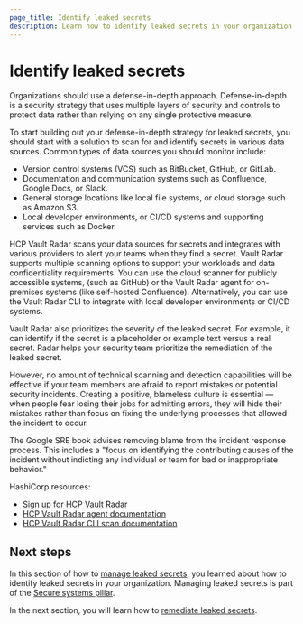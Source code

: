 ```yaml
---
page_title: Identify leaked secrets
description: Learn how to identify leaked secrets in your organization.
---
```


# Identify leaked secrets

Organizations should use a defense-in-depth approach. Defense-in-depth is a security strategy that uses multiple layers of security and controls to protect data rather than relying on any single protective measure.

To start building out your defense-in-depth strategy for leaked secrets, you should start with a solution to scan for and identify secrets in various data sources. Common types of data sources you should monitor include:

- Version control systems (VCS) such as BitBucket, GitHub, or GitLab.
- Documentation and communication systems such as Confluence, Google Docs, or Slack.
- General storage locations like local file systems, or cloud storage such as Amazon S3.
- Local developer environments, or CI/CD systems and supporting services such as Docker.

<VideoEmbed url="https://www.youtube.com/watch?v=MhI7M3SH0Xw&list=PL81sUbsFNc5bT9C9ZZxg4biWcwzkPGEfk" />

HCP Vault Radar scans your data sources for secrets and integrates with various providers to alert your teams when they find a secret. Vault Radar supports multiple scanning options to support your workloads and data confidentiality requirements. You can use the cloud scanner for publicly accessible systems, (such as GitHub) or the Vault Radar agent for on-premises systems (like self-hosted Confluence). Alternatively, you can use the Vault Radar CLI to integrate with local developer environments or CI/CD systems.

Vault Radar also prioritizes the severity of the leaked secret. For example, it can identify if the secret is a placeholder or example text versus a real secret. Radar helps your security team prioritize the remediation of the leaked secret.

However, no amount of technical scanning and detection capabilities will be effective if your team members are afraid to report mistakes or potential security incidents. Creating a positive, blameless culture is essential — when people fear losing their jobs for admitting errors, they will hide their mistakes rather than focus on fixing the underlying processes that allowed the incident to occur.

The Google SRE book advises removing blame from the incident response process. This includes a "focus on identifying the contributing causes of the incident without indicting any individual or team for bad or inappropriate behavior."

HashiCorp resources:

- [Sign up for HCP Vault Radar](https://portal.cloud.hashicorp.com/sign-in)
- [HCP Vault Radar agent documentation](/hcp/docs/vault-radar/agent/overview)
- [HCP Vault Radar CLI scan documentation](/hcp/docs/vault-radar/cli/scan/confluence)

## Next steps

In this section of how to [manage leaked secrets](/well-architected-framework/secure-systems/secrets/manage-leaked-secrets), you learned about how to identify leaked secrets in your organization. Managing leaked secrets is part of the [Secure systems pillar](/well-architected-framework/secure-systems/introduction).

In the next section, you will learn how to [remediate leaked secrets](/well-architected-framework/secure-systems/secrets/manage-leaked-secrets/remediate).


